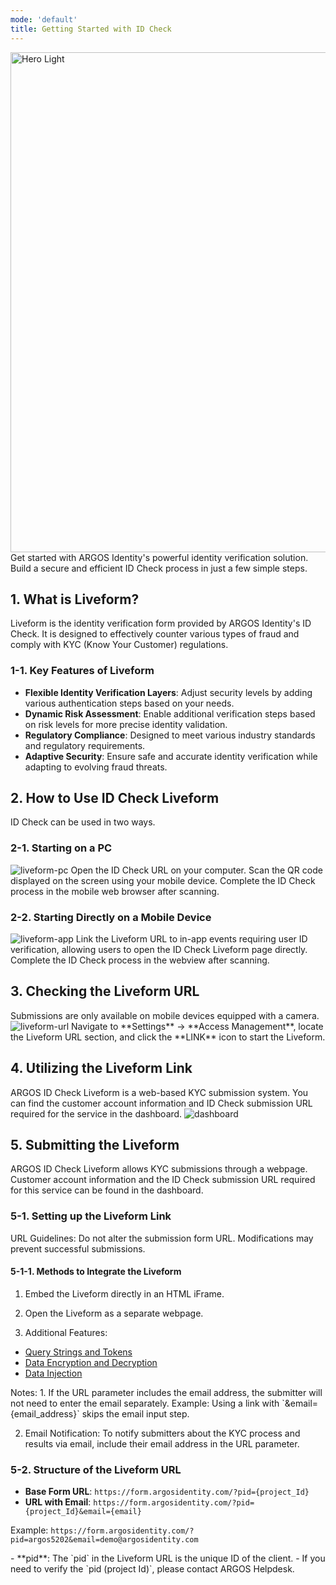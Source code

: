 ```yaml
---
mode: 'default'
title: Getting Started with ID Check
---
```


<img
  width="800px"
  src="/images/liveform.png"
  alt="Hero Light"
/>
Get started with ARGOS Identity's powerful identity verification solution. Build a secure and efficient ID Check process in just a few simple steps.

## 1. What is Liveform?
Liveform is the identity verification form provided by ARGOS Identity's ID Check. It is designed to effectively counter various types of fraud and comply with KYC (Know Your Customer) regulations.

### 1-1. Key Features of Liveform
- **Flexible Identity Verification Layers**: Adjust security levels by adding various authentication steps based on your needs.
- **Dynamic Risk Assessment**: Enable additional verification steps based on risk levels for more precise identity validation.
- **Regulatory Compliance**: Designed to meet various industry standards and regulatory requirements.
- **Adaptive Security**: Ensure safe and accurate identity verification while adapting to evolving fraud threats.

## 2. How to Use ID Check Liveform

ID Check can be used in two ways.

### 2-1. Starting on a PC
<img
  src="/images/liveform-mobile.png"
  alt="liveform-pc"
/>
<Steps>
  <Step title="Open the ID Check URL">
    Open the ID Check URL on your computer.
  </Step>
  <Step title="Scan the QR Code">
    Scan the QR code displayed on the screen using your mobile device.
  </Step>
  <Step title="Complete the Verification on Mobile">
    Complete the ID Check process in the mobile web browser after scanning.
  </Step>
</Steps>

### 2-2. Starting Directly on a Mobile Device
<img
  src="/images/liveform-app.png"
  alt="liveform-app"
/>
<Steps>
  <Step title="Direct Connection via App">
    Link the Liveform URL to in-app events requiring user ID verification, allowing users to open the ID Check Liveform page directly.
  </Step>
  <Step title="Complete the Verification on Mobile">
    Complete the ID Check process in the webview after scanning.
  </Step>
</Steps>

## 3. Checking the Liveform URL

<Note>
Submissions are only available on mobile devices equipped with a camera.
</Note>

<Steps>
  <Step title="Log in to the Dashboard">
    <Card title="Access the Dashboard" icon="link" href="https://idcheck.argosidentity.com">
    </Card>
  </Step>
  <Step title="Find the Liveform URL">
    <img
      src="/images/liveform-url.png"
      alt="liveform-url"
    />
    Navigate to **Settings** -> **Access Management**, locate the Liveform URL section, and click the **LINK** icon to start the Liveform.
  </Step>
</Steps>

## 4. Utilizing the Liveform Link
ARGOS ID Check Liveform is a web-based KYC submission system. You can find the customer account information and ID Check submission URL required for the service in the dashboard.
<img
  src="/images/dashboard.png"
  alt="dashboard"
/>

## 5. Submitting the Liveform
ARGOS ID Check Liveform allows KYC submissions through a webpage. Customer account information and the ID Check submission URL required for this service can be found in the dashboard.

### 5-1. Setting up the Liveform Link
<Warning> URL Guidelines: Do not alter the submission form URL. Modifications may prevent successful submissions. </Warning>

#### 5-1-1. Methods to Integrate the Liveform
1. Embed the Liveform directly in an HTML iFrame.
2. Open the Liveform as a separate webpage.

3. Additional Features:
- [Query Strings and Tokens](/getting-started/en/liveform-url/querystring-and-token-guide)
- [Data Encryption and Decryption](/getting-started/en/encrypt-and-decrypt-data/overview)
- [Data Injection](/getting-started/en/liveform-url/data-injection-with-custom-fields)

<Note>
Notes:
1. If the URL parameter includes the email address, the submitter will not need to enter the email separately.  
   Example: Using a link with `&email={email_address}` skips the email input step.

2. Email Notification: To notify submitters about the KYC process and results via email, include their email address in the URL parameter.
</Note>

### 5-2. Structure of the Liveform URL
- **Base Form URL**: `https://form.argosidentity.com/?pid={project_Id}`
- **URL with Email**: `https://form.argosidentity.com/?pid={project_Id}&email={email}`

Example: `https://form.argosidentity.com/?pid=argos5202&email=demo@argosidentity.com`

<Info>
- **pid**: The `pid` in the Liveform URL is the unique ID of the client.  
- If you need to verify the `pid (project Id)`, please contact ARGOS Helpdesk.
</Info>
